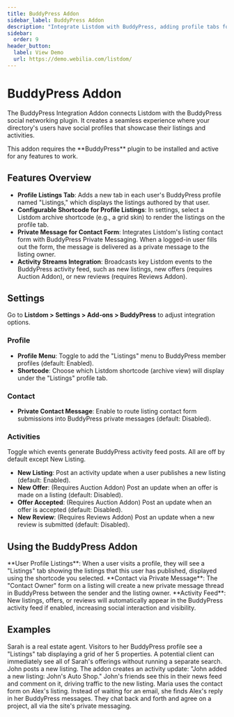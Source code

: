 ```yaml
---
title: BuddyPress Addon
sidebar_label: BuddyPress Addon
description: "Integrate Listdom with BuddyPress, adding profile tabs for user listings, private messaging for contacts, and activity feed updates for listing events."
sidebar:
  order: 9
header_button:
  label: View Demo
  url: https://demo.webilia.com/listdom/
---
```



# BuddyPress Addon

The BuddyPress Integration Addon <Badge text="Pro" /> connects Listdom with the BuddyPress social networking plugin. It creates a seamless experience where your directory's users have social profiles that showcase their listings and activities.

<Aside type="danger">
This addon requires the **BuddyPress** plugin to be installed and active for any features to work.
</Aside>

## Features Overview

- **Profile Listings Tab**: Adds a new tab in each user's BuddyPress profile named "Listings," which displays the listings authored by that user.
- **Configurable Shortcode for Profile Listings**: In settings, select a Listdom archive shortcode (e.g., a grid skin) to render the listings on the profile tab.
- **Private Message for Contact Form**: Integrates Listdom's listing contact form with BuddyPress Private Messaging. When a logged-in user fills out the form, the message is delivered as a private message to the listing owner.
- **Activity Streams Integration**: Broadcasts key Listdom events to the BuddyPress activity feed, such as new listings, new offers (requires Auction Addon), or new reviews (requires Reviews Addon).

## Settings

Go to **Listdom > Settings > Add-ons > BuddyPress** to adjust integration options.

### Profile
- **Profile Menu**: Toggle to add the "Listings" menu to BuddyPress member profiles (default: Enabled).
- **Shortcode**: Choose which Listdom shortcode (archive view) will display under the "Listings" profile tab.

### Contact
- **Private Contact Message**: Enable to route listing contact form submissions into BuddyPress private messages (default: Disabled).

### Activities
Toggle which events generate BuddyPress activity feed posts. All are off by default except New Listing.
- **New Listing**: Post an activity update when a user publishes a new listing (default: Enabled).
- **New Offer**: (Requires Auction Addon) Post an update when an offer is made on a listing (default: Disabled).
- **Offer Accepted**: (Requires Auction Addon) Post an update when an offer is accepted (default: Disabled).
- **New Review**: (Requires Reviews Addon) Post an update when a new review is submitted (default: Disabled).

## Using the BuddyPress Addon

<Steps>
  <Step>
    **User Profile Listings**: When a user visits a profile, they will see a "Listings" tab showing the listings that this user has published, displayed using the shortcode you selected.
  </Step>
  <Step>
    **Contact via Private Message**: The "Contact Owner" form on a listing will create a new private message thread in BuddyPress between the sender and the listing owner.
  </Step>
  <Step>
    **Activity Feed**: New listings, offers, or reviews will automatically appear in the BuddyPress activity feed if enabled, increasing social interaction and visibility.
  </Step>
</Steps>

## Examples

<CardGrid>
  <Card title="Agent Profile Showcasing Listings">
    Sarah is a real estate agent. Visitors to her BuddyPress profile see a "Listings" tab displaying a grid of her 5 properties. A potential client can immediately see all of Sarah's offerings without running a separate search.
  </Card>
  <Card title="Social Interaction on New Listings">
    John posts a new listing. The addon creates an activity update: "John added a new listing: John's Auto Shop." John's friends see this in their news feed and comment on it, driving traffic to the new listing.
  </Card>
  <Card title="Private Messaging for Inquiries">
    Maria uses the contact form on Alex's listing. Instead of waiting for an email, she finds Alex's reply in her BuddyPress messages. They chat back and forth and agree on a project, all via the site's private messaging.
  </Card>
</CardGrid>

<LinkCard href="https://buddypress.org" title="BuddyPress Official Site" description="Learn more about BuddyPress, the social networking plugin that this addon integrates with." />